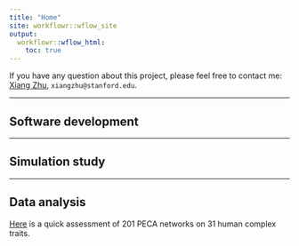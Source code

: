 ```yaml
---
title: "Home"
site: workflowr::wflow_site
output:
  workflowr::wflow_html:
    toc: true
---
```


If you have any question about this project, please feel free to contact me:
[Xiang Zhu](https://github.com/xiangzhu), `xiangzhu@stanford.edu`.

***

## Software development

***

## Simulation study

***

## Data analysis

[Here](ashlrt_201peca_31trait.html) is a quick assessment of 201 PECA networks on 31 human complex traits.

